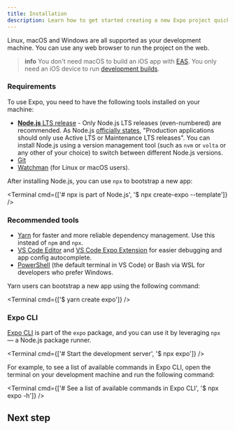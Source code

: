 ```yaml
---
title: Installation
description: Learn how to get started creating a new Expo project quickly and easily using Expo CLI and Expo Go.
---
```



Linux, macOS and Windows are all supported as your development machine. You can use any web browser to run the project on the web.

> **info** You don't need macOS to build an iOS app with [EAS](/eas). You only need an iOS device to run [development builds](/develop/development-builds/introduction/).

### Requirements

To use Expo, you need to have the following tools installed on your machine:

- [**Node.js** LTS release](https://nodejs.org/en/) - Only Node.js LTS releases (even-numbered) are recommended.
  <CALLOUT theme="secondary">
    As Node.js [officially states](https://nodejs.org/en/about/releases/), "Production applications
    should only use Active LTS or Maintenance LTS releases". You can install Node.js using a version
    management tool (such as `nvm` or `volta` or any other of your choice) to switch between
    different Node.js versions.
  </CALLOUT>
- [Git](https://git-scm.com)
- [Watchman](https://facebook.github.io/watchman/docs/install#buildinstall) (for Linux or macOS users).

After installing Node.js, you can use `npx` to bootstrap a new app:

<Terminal cmd={['# npx is part of Node.js', '$ npx create-expo --template']} />

### Recommended tools

- [Yarn](https://classic.yarnpkg.com/en/docs/install) for faster and more reliable dependency management. Use this instead of `npm` and `npx`.
- [VS Code Editor](https://code.visualstudio.com/download) and [VS Code Expo Extension](https://marketplace.visualstudio.com/items?itemName=expo.vscode-expo-tools) for easier debugging and app config autocomplete.
- [PowerShell](https://docs.microsoft.com/en-us/powershell/scripting/install/installing-powershell-core-on-windows) (the default terminal in VS Code) or Bash via WSL for developers who prefer Windows.

Yarn users can bootstrap a new app using the following command:

<Terminal cmd={['$ yarn create expo']} />

### Expo CLI

[Expo CLI](/more/expo-cli/) is part of the `expo` package, and you can use it by leveraging `npx` &mdash; a Node.js package runner.

<Terminal cmd={['# Start the development server', '$ npx expo']} />

For example, to see a list of available commands in Expo CLI, open the terminal on your development machine and run the following command:

<Terminal cmd={['# See a list of available commands in Expo CLI', '$ npx expo -h']} />

## Next step

<BoxLink
  title="Expo Go"
  description="Now that Expo CLI is working, in the next step, let's learn about one of the fastest ways to test your project using Expo Go."
  Icon={ExpoGoLogo}
  href="/get-started/expo-go"
/>
